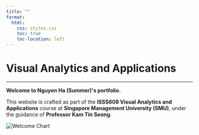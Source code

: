 ```yaml
---
title: ""
format:
  html:
    css: styles.css
    toc: true
    toc-location: left 
---
```




```{=html}
<body class="page-index">
<div class="landing-wrapper">
  <div class="landing-content">
    <h1 class="fade-in">Visual Analytics and Applications</h1>
    <hr />
    <p class="fade-in delay-1"><strong>Welcome to <span class="highlight">Nguyen Ha (Summer)'s portfolio</span>.</strong></p>
    <p class="fade-in delay-2"> This website is crafted as part of the <strong>ISSS608 Visual Analytics and Applications</strong> course at <strong>Singapore Management University (SMU)</strong>, under the guidance of <strong>Professor Kam Tin Seong</strong>.</p>

    <!-- 🎯 Image or chart block -->
    <img src="images/2.png" alt="Welcome Chart" class="fade-in chart-animate" />
  </div>
</div>
```